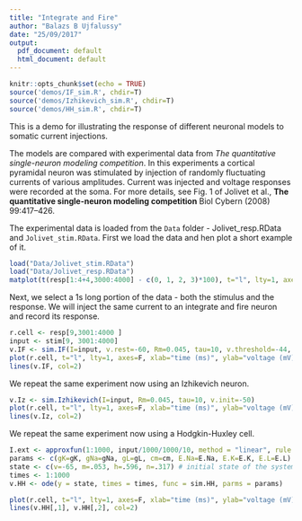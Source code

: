 ```yaml
---
title: "Integrate and Fire"
author: "Balazs B Ujfalussy"
date: "25/09/2017"
output:
  pdf_document: default
  html_document: default
---
```


```r
knitr::opts_chunk$set(echo = TRUE)
source('demos/IF_sim.R', chdir=T)
source('demos/Izhikevich_sim.R', chdir=T)
source('demos/HH_sim.R', chdir=T)
```

This is a demo for illustrating the response of different neuronal models to somatic current injections. 

The models are compared with experimental data from *The quantitative single-neuron modeling competition*. In this experiments a cortical pyramidal neuron was stimulated by injection of randomly fluctuating currents of various amplitudes. Current was injected and voltage responses were recorded at the soma. For more details, see Fig. 1 of Jolivet et al., **The quantitative single-neuron modeling competition** Biol Cybern (2008) 99:417–426. 

The experimental data is loaded from the `Data` folder - Jolivet_resp.RData and `Jolivet_stim.RData`. First we load the data and hen plot a short example of it.

```r
load("Data/Jolivet_stim.RData")
load("Data/Jolivet_resp.RData")
matplot(t(resp[1:4+4,3000:4000] - c(0, 1, 2, 3)*100), t="l", lty=1, axes=F, xlab="time (ms)", ylab="voltage (mV)"); axis(1); axis(2, c(-350, -325, -300, -257), c(-50, -25, 0, 25), las=2)
```

Next, we select a 1s long portion of the data - both the stimulus and the response. We will inject the same current to an integrate and fire neuron and record its response.


```r
r.cell <- resp[9,3001:4000 ]
input <- stim[9, 3001:4000]
v.IF <- sim.IF(I=input, v.rest=-60, Rm=0.045, tau=10, v.threshold=-44, v.reset=-50)
plot(r.cell, t="l", lty=1, axes=F, xlab="time (ms)", ylab="voltage (mV)"); axis(1); axis(2, las=2)
lines(v.IF, col=2)
```

We repeat the same experiment now using an Izhikevich neuron.

```r
v.Iz <- sim.Izhikevich(I=input, Rm=0.045, tau=10, v.init=-50)
plot(r.cell, t="l", lty=1, axes=F, xlab="time (ms)", ylab="voltage (mV)"); axis(1); axis(2, las=2)
lines(v.Iz, col=2)
```


We repeat the same experiment now using a Hodgkin-Huxley cell.

```r
I.ext <- approxfun(1:1000, input/1000/1000/10, method = "linear", rule = 2) # this is necessary to provide input for a the differential equation system
params <- c(gK=gK, gNa=gNa, gL=gL, cm=cm, E.Na=E.Na, E.K=E.K, E.L=E.L) # parameters of the system. 
state <- c(v=-65, m=.053, h=.596, n=.317) # initial state of the system
times <- 1:1000
v.HH <- ode(y = state, times = times, func = sim.HH, parms = params) 
```


```r
plot(r.cell, t="l", lty=1, axes=F, xlab="time (ms)", ylab="voltage (mV)"); axis(1); axis(2, las=2)
lines(v.HH[,1], v.HH[,2], col=2)
```


